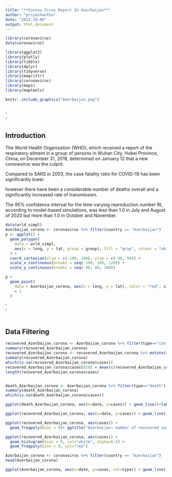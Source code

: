 ---
title: "**Corona Virus Report In Azerbaijan**"
author: "priyashantha"
date: "2022-10-06"
output: html_document
---

```{r echo=FALSE, message=FALSE, warning=FALSE, paged.print=FALSE}
library(coronavirus)
data(coronavirus)
```

```{r echo=FALSE, message=FALSE, warning=FALSE, paged.print=FALSE }
library(ggplot2)
library(plotly)
library(tibble)
library(dplyr)
library(tidyverse)
library(magrittr)
library(coronavirus)
library(maps)
library(maptools)
```
```{r pressure, echo=FALSE, fig.cap="", out.width = '100%'}
knitr::include_graphics("Azerbaijan.png")
  
```
'<br>'


## Introduction
The World Health Organization (WHO), which received a report of the respiratory ailment in a group of persons in Wuhan City, Hubei Province, China, on December 31, 2019, determined on January 12 that a new coronavirus was the culprit.

Compared to SARS in 2003, the case fatality ratio for COVID-19 has been significantly lower.

 however there have been a considerable number of deaths overall and a significantly increased rate of transmission.

 The 95% confidence interval for the time-varying reproduction number Rt, according to model-based simulations, was less than 1.0 in July and August of 2020 but more than 1.0 in October and November.

```{r echo=FALSE, message=FALSE, warning=FALSE, paged.print=FALSE}
data(wrld_simpl)
Azerbaijan_corona <- coronavirus %>% filter(country == "Azerbaijan")
p <- ggplot() +
  geom_polygon(
    data = wrld_simpl,
    aes(x = long, y = lat, group = group), fill = "gray", colour = "white"
  ) +
  coord_cartesian(xlim = c(-180, 180), ylim = c(-90, 90)) +
  scale_x_continuous(breaks = seq(-180, 180, 120)) +
  scale_y_continuous(breaks = seq(-90, 90, 100))

p +
  geom_point(
    data = Azerbaijan_corona, aes(x = long, y = lat), color = "red", size
    = 1
  )

```

'<br>'

```{r echo=FALSE, message=FALSE, warning=FALSE, paged.print=FALSE}
  
```



## Data Filtering
```{r echo=FALSE, message=FALSE, warning=FALSE, paged.print=FALSE}
recovered_Azerbaijan_corona <- Azerbaijan_corona %>% filter(type=="confirmed")
summary(recovered_Azerbaijan_corona)
recovered_Azerbaijan_corona <- recovered_Azerbaijan_corona %>% mutate(cases = replace(cases, which(cases < 0), NA))
summary(recovered_Azerbaijan_corona)
which(is.na(recovered_Azerbaijan_corona$cases))
recovered_Azerbaijan_corona$cases[828] = mean(c(recovered_Azerbaijan_corona$cases[827], recovered_Azerbaijan_corona$cases[829]))
length(recovered_Azerbaijan_corona$cases)



```
```{r echo=FALSE, message=FALSE, warning=FALSE, paged.print=FALSE}
death_Azerbaijan_corona <- Azerbaijan_corona %>% filter(type=="death")
summary(death_Azerbaijan_corona)
which(is.na(death_Azerbaijan_corona$cases))
```
```{r echo=FALSE, message=FALSE, warning=FALSE, paged.print=FALSE}
ggplot(death_Azerbaijan_corona, aes(x=date, y=cases)) + geom_line()+labs(x='Date',y='No of Death')
```







```{r echo=FALSE, message=FALSE, warning=FALSE, paged.print=FALSE}
ggplot(recovered_Azerbaijan_corona, aes(x=date, y=cases)) + geom_line() + ggtitle("Azerbaijan: Daily Covid-19 Recoveries")
```
```{r echo=FALSE, message=FALSE, warning=FALSE, paged.print=FALSE}

ggplot(recovered_Azerbaijan_corona, aes(cases)) +
  geom_freqpoly(bins = 9)+ ggtitle("Azerbaijan: number of recovered cases")

```

```{r echo=FALSE, message=FALSE, warning=FALSE, paged.print=FALSE}
ggplot(recovered_Azerbaijan_corona, aes(cases)) +
  geom_histogram(bins = 9, col="white", alpha=0.5) + 
  geom_freqpoly(bins = 9, col="red")
```
```{r echo=FALSE, message=FALSE, warning=FALSE, paged.print=FALSE}
Azerbaijan_corona <- coronavirus %>% filter(country == "Azerbaijan")
head(Azerbaijan_corona)
```

```{r echo=FALSE, message=FALSE, warning=FALSE, paged.print=FALSE}
ggplot(Azerbaijan_corona, aes(x=date, y=cases, col=type)) + geom_line()
```


